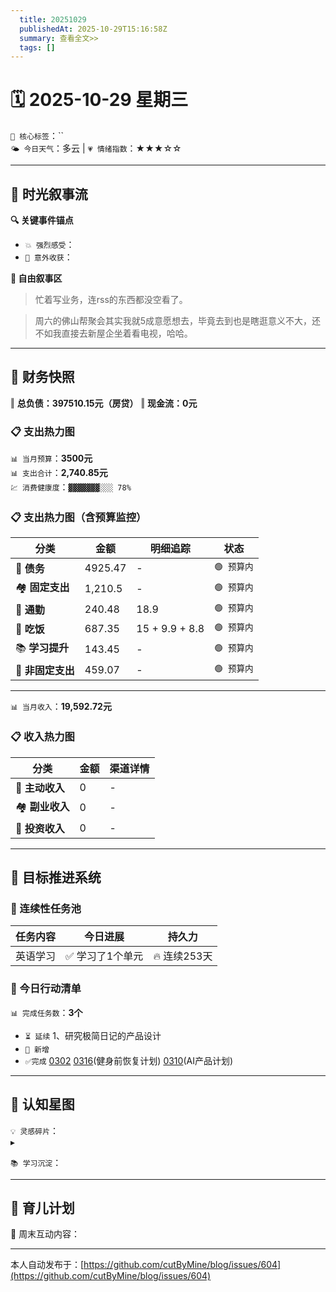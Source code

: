 ```yaml
---
  title: 20251029
  publishedAt: 2025-10-29T15:16:58Z
  summary: 查看全文>>
  tags: []
---
```


# 🗓️ 2025-10-29 星期三  
`🔑 核心标签`：``  
`🌤️ 今日天气`：多云 | `💗 情绪指数`：★★★☆☆   

---


## 🌊 **时光叙事流**
**🔍 关键事件锚点**  
- `💥 强烈感受`：         
- `🎉 意外收获`：           

**📖 自由叙事区**  
> 忙着写业务，连rss的东西都没空看了。

> 周六的佛山帮聚会其实我就5成意愿想去，毕竟去到也是瞎逛意义不大，还不如我直接去新屋企坐着看电视，哈哈。

---

## 💸 **财务快照**
‖ **总负债：397510.15元（房贷）**
‖ **现金流：0元**

### 📋 支出热力图

`📊 当月预算`：**3500元**  
`📊 支出合计`：**2,740.85元**  
`💹 消费健康度`：`▓▓▓▓▓▓▓░░░ 78%`  
### 📋 支出热力图（含预算监控）
| 分类         | 金额    | 明细追踪                  | 状态           |
|--------------|---------|---------------------------|----------------|
| 🏦 **债务**    | 4925.47   |  -  | `🟢 预算内`   |
| 🏘️ **固定支出** | 1,210.5     |  -  | `🟢 预算内`     |
| 🚌 **通勤**     | 240.48   | 18.9  | `🟢 预算内`     |
| 🍜 **吃饭**     | 687.35  |  15 + 9.9 + 8.8  | `🟢 预算内`   |
| 📚 **学习提升** | 143.45      |   -     | `🟢 预算内`     |
| 🎲 **非固定支出** | 459.07   |  -   | `🟢 预算内`  |
---

`📊 当月收入`：**19,592.72元**  

### 📋 收入热力图
| 分类         | 金额    | 渠道详情             |
|--------------|---------|-------------------------|
| 🏦 **主动收入**  | 0                | -        |
| 🏘️ **副业收入**  | 0                | -        |
| 🚌 **投资收入**  | 0                | -        |



---

## 🎯 **目标推进系统**

### 🔄 连续性任务池
| 任务内容                | 今日进展          | 持久力     |
|-------------------------|-------------------|------------|
| 英语学习         | ✅ 学习了1个单元 | 🔥 连续253天  |




### 📌 今日行动清单

`📊 完成任务数`：**3个**  
- `⏳ 延续` 1、研究极简日记的产品设计             
- `🚩 新增`   
- `✅完成` [0302](note://WEB9685e40ae7a6464db1196641a1ffd0ee)   [0316](note://WEBc1fcc89ec3e741538b703e8017b38c9f)(健身前恢复计划)  [0310](note://WEBfc89f9187c014fbe9fab88e2d09b4bde)(AI产品计划)


---

## 🌌 **认知星图**
`💡 灵感碎片`：  
▸ 


`📚 学习沉淀`：  
>    

---

## 🌃 育儿计划

🚀 周末互动内容：

---
本人自动发布于：[https://github.com/cutByMine/blog/issues/604](https://github.com/cutByMine/blog/issues/604)

